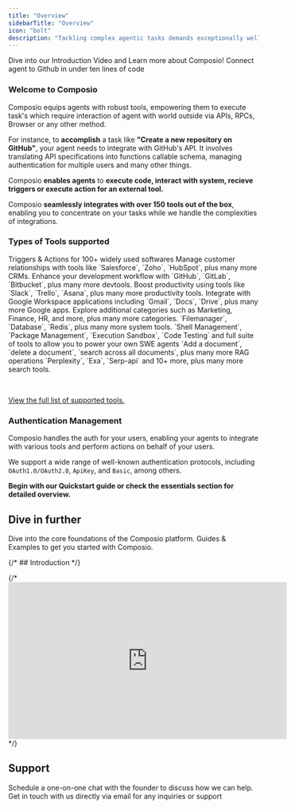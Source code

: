 ```yaml
---
title: "Overview"
sidebarTitle: "Overview"
icon: "bolt"
description: "Tackling complex agentic tasks demands exceptionally well-crafted tools"
---
```

<CardGroup cols={2}>
<Card title="Introduction Video" color="#2A60FE" href="https://www.youtube.com/watch?v=ujxKzS0b5qg" icon="graduation-cap" iconType="duotone">
   Dive into our Introduction Video and Learn more about Composio!
</Card>
<Card title="Try it out (< 5 Mins)" color="#2A60FE" href="quickstart" icon="terminal" iconType="duotone">
   Connect agent to Github in under ten lines of code
</Card>
</CardGroup>

### Welcome to Composio

Composio equips agents with robust tools, empowering them to execute task's which require interaction of agent with world outside via APIs, RPCs, Browser or any other method.

For instance, to **accomplish** a task like **"Create a new repository on GitHub"**, your agent needs to integrate with GitHub's API. It involves translating API specifications into functions callable schema, managing authentication for multiple users and many other things.  

Composio **enables agents** to **execute code, interact with system, recieve triggers or execute action for an external tool.** 

Composio **seamlessly integrates with over 150 tools out of the box**, enabling you to concentrate on your tasks while we handle the complexities of integrations.

### Types of Tools supported

<AccordionGroup title="Supported Tool Types" icon="gear">
  <Accordion title="Software Tools">
   Triggers & Actions for 100+ widely used softwares
   <AccordionGroup title="Category of application">
   <Accordion title="CRM">
     Manage customer relationships with tools like `Salesforce`, `Zoho`, `HubSpot`, plus many more CRMs.
   </Accordion>
   <Accordion title="Devtools">
     Enhance your development workflow with `GitHub`, `GitLab`, `Bitbucket`, plus many more devtools.
   </Accordion>
   <Accordion title="Productivity">
     Boost productivity using tools like `Slack`, `Trello`, `Asana`, plus many more productivity tools.
   </Accordion>
   <Accordion title="Google Apps">
     Integrate with Google Workspace applications including `Gmail`, `Docs`, `Drive`, plus many more Google apps.
   </Accordion>
   <Accordion title="10+ more categories">
     Explore additional categories such as Marketing, Finance, HR, and more, plus many more categories.
   </Accordion>
   </AccordionGroup>
  </Accordion>
  <Accordion title="System Tools">
   `Filemanager`, `Database`, `Redis`, plus many more system tools.
  </Accordion>
   <Accordion title="Code Interpreter">
   `Shell Management`, `Package Management`, `Execution Sandbox`, `Code Testing` and full suite of tools to allow you to power your own SWE agents
  </Accordion>
   <Accordion title="RAG Tools">
    `Add a document`, `delete a document`, `search across all documents`, plus many more RAG operations
   </Accordion>
   <Accordion title="Search Tools">
   `Perplexity`, `Exa`, `Serp-api` and 10+ more, plus many more search tools.
  </Accordion>
</AccordionGroup>

&nbsp;

<a href="/apps/list">View the full list of supported tools.</a> 
&nbsp;

### Authentication Management
Composio handles the auth for your users, enabling your agents to integrate with various tools and perform actions on behalf of your users. 

We support a wide range of well-known authentication protocols, including `OAuth1.0/OAuth2.0`, `ApiKey`, and `Basic`, among others.

**Begin with our Quickstart guide or check the essentials section for detailed overview.**

## Dive in further
<CardGroup cols={2}>
<Card title="Essentials" color="#2A60FE" href="../foundations/basic" icon="sink" iconType="duotone">
   Dive into the core foundations of the Composio platform.
</Card>
<Card title="Guides & Examples" color="#2A60FE" href="/guides/tutorials/install" icon="bookmark" iconType="duotone">
   Guides & Examples to get you started with Composio.
</Card>
</CardGroup>

{/* ## Introduction */}
<Illustration src="/images/composio-intro-illustration.svg" alt="Introduction to Composio Platform" />

{/* <iframe width="560" height="315" src="https://www.youtube.com/embed/ujxKzS0b5qg" title="YouTube video player" frameborder="0" allow="accelerometer; autoplay; clipboard-write; encrypted-media; gyroscope; picture-in-picture" allowfullscreen></iframe> */}


## Support
<CardGroup cols={2}>
<Card title="Talk to the Founder" icon="phone" iconType="duotone" href="https://cal.com/team/composio/chat-with-soham">
   Schedule a one-on-one chat with the founder to discuss how we can help. 
</Card>
<Card title="Email Us" icon="envelope" iconType="duotone" href="mailto:tech@composio.dev">
  Get in touch with us directly via email for any inquiries or support
</Card>
</CardGroup>